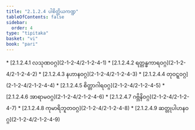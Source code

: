 ```yaml
---
title: "2.1.2.4 ပါစိတ္တိယကဏ္ဍ"
tableOfContents: false
sidebar:
  order: 4
type: "tipitaka"
basket: "vi"
book: "pari"
---
```



<DynamicBreadcrumb />



<TableOfContents book="pari" section="2.1.2.4">
* [2.1.2.4.1 လသုဏဝဂ္ဂ](2-1-2-4/2-1-2-4-1)
* [2.1.2.4.2 ရတ္တန္ဓကာရဝဂ္ဂ](2-1-2-4/2-1-2-4-2)
* [2.1.2.4.3 နဟာနဝဂ္ဂ](2-1-2-4/2-1-2-4-3)
* [2.1.2.4.4 တုဝဋ္ဋဝဂ္ဂ](2-1-2-4/2-1-2-4-4)
* [2.1.2.4.5 စိတ္တာဂါရဝဂ္ဂ](2-1-2-4/2-1-2-4-5)
* [2.1.2.4.6 အာရာမဝဂ္ဂ](2-1-2-4/2-1-2-4-6)
* [2.1.2.4.7 ဂဗ္ဘိနိဝဂ္ဂ](2-1-2-4/2-1-2-4-7)
* [2.1.2.4.8 ကုမာရိဘူတဝဂ္ဂ](2-1-2-4/2-1-2-4-8)
* [2.1.2.4.9 ဆတ္တုပါဟနဝဂ္ဂ](2-1-2-4/2-1-2-4-9)
</TableOfContents>